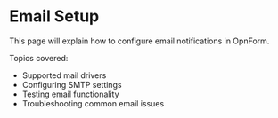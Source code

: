 # Email Setup

This page will explain how to configure email notifications in OpnForm.

Topics covered:

- Supported mail drivers
- Configuring SMTP settings
- Testing email functionality
- Troubleshooting common email issues
